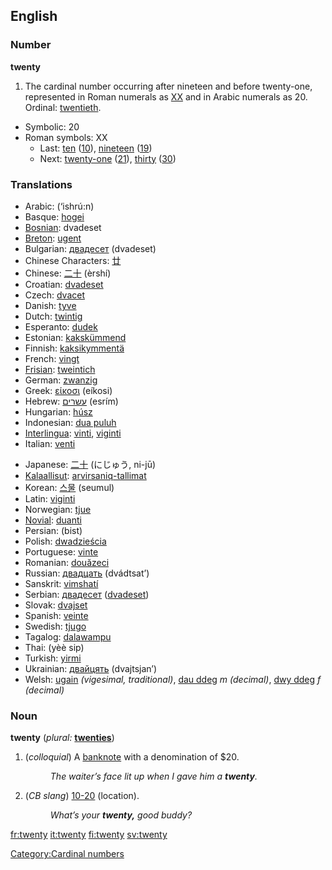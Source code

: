 ==English==

{{rank|appear|thoughts|former|662|twenty|lips|donations|George}}

===Number===
'''twenty'''
# The cardinal number occurring after nineteen and before twenty-one, represented in Roman numerals as [[XX]] and in Arabic numerals as 20.  Ordinal: [[twentieth]].
*Symbolic: 20
*Roman symbols: XX
**Last: [[ten]] ([[10]]), [[nineteen]] ([[19]])
**Next: [[twenty-one]] ([[21]]), [[thirty]] ([[30]])

===Translations===
{{top}}
*Arabic: {{ARchar|[[عشرون]]}} (‘ishrú:n)
*Basque: [[hogei]]
*[[Bosnian]]: dvadeset
*[[Breton]]: [[ugent]]
*Bulgarian: [[двадесет]] (dvadeset)
*Chinese Characters: [[廿]]
*Chinese: [[二十]] (èrshí)
*Croatian: [[dvadeset]]
*Czech: [[dvacet]]
*Danish: [[tyve]]
*Dutch: [[twintig]] {{f}}
*Esperanto: [[dudek]]
*Estonian: [[kakskümmend]]
*Finnish: [[kaksikymmentä]]
*French: [[vingt]] {{m}}
*[[Frisian]]: [[tweintich]]
*German: [[zwanzig]] {{f}}
*Greek: [[είκοσι]] (eíkosi)
*Hebrew: [[עשרים]] (esrím)
*Hungarian: [[húsz]]
*Indonesian: [[dua puluh]]
*[[Interlingua]]: [[vinti]], [[viginti]]
*Italian: [[venti]] {{m}}
{{mid}}
*Japanese: [[二十]] (にじゅう, ni-jū)
*[[Kalaallisut]]: [[arvirsaniq-tallimat]]
*Korean: [[스물]] (seumul)
*Latin: [[viginti]]
*Norwegian: [[tjue]]
*[[Novial]]: [[duanti]]
*Persian: {{FAchar|[[بيست]]}} (bist)
*Polish: [[dwadzieścia]]
*Portuguese: [[vinte]]
*Romanian: [[douăzeci]]
*Russian: [[двадцать]] (dvádtsat’)
*Sanskrit: [[vimshatí]]
*Serbian: [[двадесет]] ([[dvadeset]])
*Slovak: [[dvajset]]
*Spanish: [[veinte]]
*Swedish: [[tjugo]]
*Tagalog: [[dalawampu]]
*Thai: {{THchar|[[ยี่สิบ]]}} (yèè sip)
*Turkish: [[yirmi]]
*Ukrainian: [[двайцять]] (dvajtsjan’)
*Welsh: [[ugain]] ''(vigesimal, traditional)'', [[dau ddeg]] ''m (decimal)'', [[dwy ddeg]] ''f (decimal)''
{{bottom}}

===Noun===
'''twenty'''  (''plural:'' '''[[twenties]]''')
# (''colloquial'') A [[banknote]] with a denomination of $20.
#: ''The waiter’s face lit up when I gave him a '''twenty'''.''
# (''CB slang'') [[10-20]] (location).
#: ''What’s your '''twenty,''' good buddy?''

[[Category:Cardinal numbers]]

[[fr:twenty]]
[[it:twenty]]
[[fi:twenty]]
[[sv:twenty]]